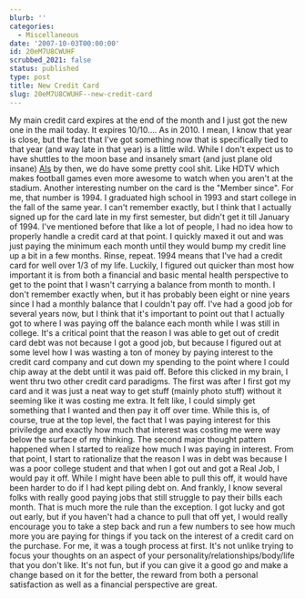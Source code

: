 ```yaml
---
blurb: ''
categories:
  - Miscellaneous
date: '2007-10-03T00:00:00'
id: 20eM7U8CWUHF
scrubbed_2021: false
status: published
type: post
title: New Credit Card
slug: 20eM7U8CWUHF--new-credit-card
---
```


My main credit card expires at the end of the month and I just got
the new one in the mail today. It expires 10/10.... As in 2010. I
mean, I know that year is close, but the fact that I've got
something now that is specifically tied to that year (and way late
in that year) is a little wild. While I don't expect us to have
shuttles to the moon base and insanely smart (and just plane old
insane) [AIs](http://www.reellifewisdom.com/files/images/hal2.jpg)
by then, we do have some pretty cool shit. Like HDTV which makes
football games even more awesome to watch when you aren't at the
stadium. Another interesting number on the card is the "Member
since". For me, that number is 1994. I graduated high school in
1993 and start college in the fall of the same year. I can't
remember exactly, but I think that I actually signed up for the
card late in my first semester, but didn't get it till January of
1994. I've mentioned before that like a lot of people, I had no
idea how to properly handle a credit card at that point. I quickly
maxed it out and was just paying the minimum each month until they
would bump my credit line up a bit in a few months. Rinse, repeat.
1994 means that I've had a credit card for well over 1/3 of my
life. Luckily, I figured out quicker than most how important it is
from both a financial and basic mental health perspective to get to
the point that I wasn't carrying a balance from month to month. I
don't remember exactly when, but it has probably been eight or nine
years since I had a monthly balance that I couldn't pay off. I've
had a good job for several years now, but I think that it's
important to point out that I actually got to where I was paying
off the balance each month while I was still in college. It's a
critical point that the reason I was able to get out of credit card
debt was not because I got a good job, but because I figured out at
some level how I was wasting a ton of money by paying interest to
the credit card company and cut down my spending to the point where
I could chip away at the debt until it was paid off. Before this
clicked in my brain, I went thru two other credit card paradigms.
The first was after I first got my card and it was just a neat way
to get stuff (mainly photo stuff) without it seeming like it was
costing me extra. It felt like, I could simply get something that I
wanted and then pay it off over time. While this is, of course,
true at the top level, the fact that I was paying interest for this
priviledge and exactly how much that interest was costing me were
way below the surface of my thinking. The second major thought
pattern happened when I started to realize how much I was paying in
interest. From that point, I start to rationalize that the reason I
was in debt was because I was a poor college student and that when
I got out and got a Real Job, I would pay it off. While I might
have been able to pull this off, it would have been harder to do if
I had kept piling debt on. And frankly, I know several folks with
really good paying jobs that still struggle to pay their bills each
month. That is much more the rule than the exception. I got lucky
and got out early, but if you haven't had a chance to pull that off
yet, I would really encourage you to take a step back and run a few
numbers to see how much more you are paying for things if you tack
on the interest of a credit card on the purchase. For me, it was a
tough process at first. It's not unlike trying to focus your
thoughts on an aspect of your personality/relationships/body/life
that you don't like. It's not fun, but if you can give it a good go
and make a change based on it for the better, the reward from both
a personal satisfaction as well as a financial perspective are
great.
